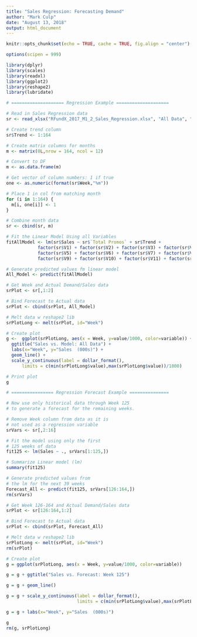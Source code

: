 ```yaml
---
title: "Sales Regression: Forecasting Demand"
author: "Mark Culp"
date: "August 13, 2018"
output: html_document
---
```


```r
knitr::opts_chunk$set(echo = TRUE, cache = TRUE, fig.align = "center")

options(scipen = 999)

library(dplyr)
library(scales)
library(readxl)
library(ggplot2)
library(reshape2)
library(lubridate)


```



```r

# ==================== Regression Example ====================

# Read in Sales Regression data
sr <- read_xlsx("RFundX_2017_M1_2_Sales_Regression.xlsx", "All Data", "A2:C166")

# Create trend column
sr$Trend <- 1:164

# Create matrix columns for months
m <- matrix(0L,nrow = 164, ncol = 12)

# Convert to DF
m <- as.data.frame(m)

# Get vector of column numbers: 1 if true
one <- as.numeric(format(sr$Week,"%m"))

# Place 1 in col from matching month
for (i in 1:164) {
  m[i, one[i]] <- 1
}

# Combine month data
sr <- cbind(sr, m)

# Fit the Linear Model Using all Variables
fitAllModel <- lm(sr$Sales ~ sr$`Total Promos` + sr$Trend + 
            factor(sr$V1) + factor(sr$V2) + factor(sr$V3) + factor(sr$V4) +
            factor(sr$V5) + factor(sr$V6) + factor(sr$V7) + factor(sr$V8) +
            factor(sr$V9) + factor(sr$V10) + factor(sr$V11) + factor(sr$V12))

# Generate predicted values fm linear model
All_Model <- predict(fitAllModel)

# Get Week and Actual Demand/Sales data
srPlot <- sr[,1:2]

# Bind Forecast to Actual data
srPlot <- cbind(srPlot, All_Model)

# Melt data w reshape2 lib
srPlotLong <- melt(srPlot, id="Week")

# Create plot
g <-  ggplot(srPlotLong, aes(x = Week, y=value/1000, color=variable)) + 
  ggtitle("Sales vs. Model: All Data") +
  labs(x="Week", y="Sales  (000s)") +
  geom_line() +
  scale_y_continuous(label = dollar_format(),
      limits = c(min(srPlotLong$value),max(srPlotLong$value))/1000)

# Print plot
g


```


```r

# ================ Regression Forecast Example ===============

# Now use only historical data through Week 125
# to generate a forecast for the remaining weeks.

# Remove Week column from data as it is 
# not used as a regression variable
srVars <- sr[,2:16]

# Fit the model using only the first
# 125 weeks of data
fit125 <- lm(Sales ~ ., srVars[1:125,])

# Summarize Linear model (lm)
summary(fit125)

# Generate predicted values from
# the lm for the next 39 weeks
Forecast_All <- predict(fit125, srVars[126:164,])
rm(srVars)

# Get Week 126-164 and Actual Demand/Sales data
srPlot <- sr[126:164,1:2]

# Bind Forecast to Actual data
srPlot <- cbind(srPlot, Forecast_All)

# Melt data w reshape2 lib
srPlotLong <- melt(srPlot, id="Week")
rm(srPlot)

# Create plot
g = ggplot(srPlotLong, aes(x = Week, y=value/1000, color=variable))

g = g + ggtitle("Sales vs. Forecast: Week 125")

g = g + geom_line()

g = g + scale_y_continuous(label = dollar_format(),
                           limits = c(min(srPlotLong$value),max(srPlotLong$value))/1000)

g = g + labs(x="Week", y="Sales  (000s)")

g
rm(g, srPlotLong)


```